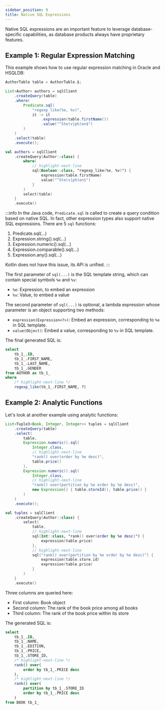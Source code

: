 ```yaml
---
sidebar_position: 9
title: Native SQL Expressions
---
```



Native SQL expressions are an important feature to leverage database-specific capabilities, as database products always have proprietary features.

## Example 1: Regular Expression Matching

This example shows how to use regular expression matching in Oracle and HSQLDB:

<Tabs groupId="language">
<TabItem value="java" label="Java">

```java
AuthorTable table = AuthorTable.$;

List<Author> authors = sqlClient
    .createQuery(table)
    .where(
        Predicate.sql(
            "regexp_like(%e, %v)", 
            it -> it
                .expression(table.firstName())
                .value("^Ste(v|ph)en$")
        )
    )
    .select(table)
    .execute();
```

</TabItem>
<TabItem value="kotlin" label="Kotlin">

```kotlin
val authors = sqlClient
    .createQuery(Author::class) {
        where(
            // highlight-next-line
            sql(Boolean::class, "regexp_like(%e, %v)") {
                expression(table.firstName)
                value("^Ste(v|ph)en$")
            }
        )
        select(table)
    }
    .execute() 
```

</TabItem>
</Tabs>

:::info
In the Java code, `Predicate.sql` is called to create a query condition based on native SQL. In fact, other expression types also support native SQL expressions. There are 5 `sql` functions:

1.  Predicate.sql(...)
2.  Expression.string().sql(...) 
3.  Expression.numeric().sql(...)
4.  Expression.comparable().sql(...)
5.  Expression.any().sql(...)

Kotlin does not have this issue, its API is unified.
:::

The first parameter of `sql(...)` is the SQL template string, which can contain special symbols `%e` and `%v`:

- `%e`: Expression, to embed an expression
- `%v`: Value, to embed a value

The second parameter of `sql(...)` is optional, a lambda expression whose parameter is an object supporting two methods:

- `expression(Expression<?>)`: Embed an expression, corresponding to `%e` in SQL template.
- `value(Object)`: Embed a value, corresponding to `%v` in SQL template.

The final generated SQL is:

```sql
select
    tb_1_.ID,
    tb_1_.FIRST_NAME,
    tb_1_.LAST_NAME, 
    tb_1_.GENDER
from AUTHOR as tb_1_  
where
    /* highlight-next-line */
    regexp_like(tb_1_.FIRST_NAME, ?) 
```

## Example 2: Analytic Functions

Let's look at another example using analytic functions:

<Tabs groupId="language">
<TabItem value="java" label="Java">

```java 
List<Tuple3<Book, Integer, Integer>> tuples = sqlClient
    .createQuery(table)
    .select(
        table,
        Expression.numeric().sql(
            Integer.class,
            // highlight-next-line
            "rank() over(order by %e desc)",
            table.price()
        ),
        Expression.numeric().sql(
            Integer.class,
            // highlight-next-line
            "rank() over(partition by %e order by %e desc)",
            new Expression[] { table.storeId(), table.price() }
        )
    )
    .execute();
```

</TabItem>
<TabItem value="kotlin" label="Kotlin">

```kotlin
val tuples = sqlClient
    .createQuery(Author::class) {
        select(
            table,
            // highlight-next-line
            sql(Int::class, "rank() over(order by %e desc)") {
                expression(table.price)
            },
            // highlight-next-line
            sql("rank() over(partition by %e order by %e desc)") {
                expression(table.store.id)
                expression(table.price)
            }
        )
    }
    .execute()
```

</TabItem>
</Tabs>

Three columns are queried here:

-   First column: Book object
-   Second column: The rank of the book price among all books
-   Third column: The rank of the book price within its store

The generated SQL is:

```sql
select
    tb_1_.ID,
    tb_1_.NAME,
    tb_1_.EDITION,
    tb_1_.PRICE,
    tb_1_.STORE_ID,
    /* highlight-next-line */
    rank() over(
        order by tb_1_.PRICE desc
    ),
    /* highlight-next-line */ 
    rank() over(
        partition by tb_1_.STORE_ID
        order by tb_1_.PRICE desc 
    )
from BOOK tb_1_
```
